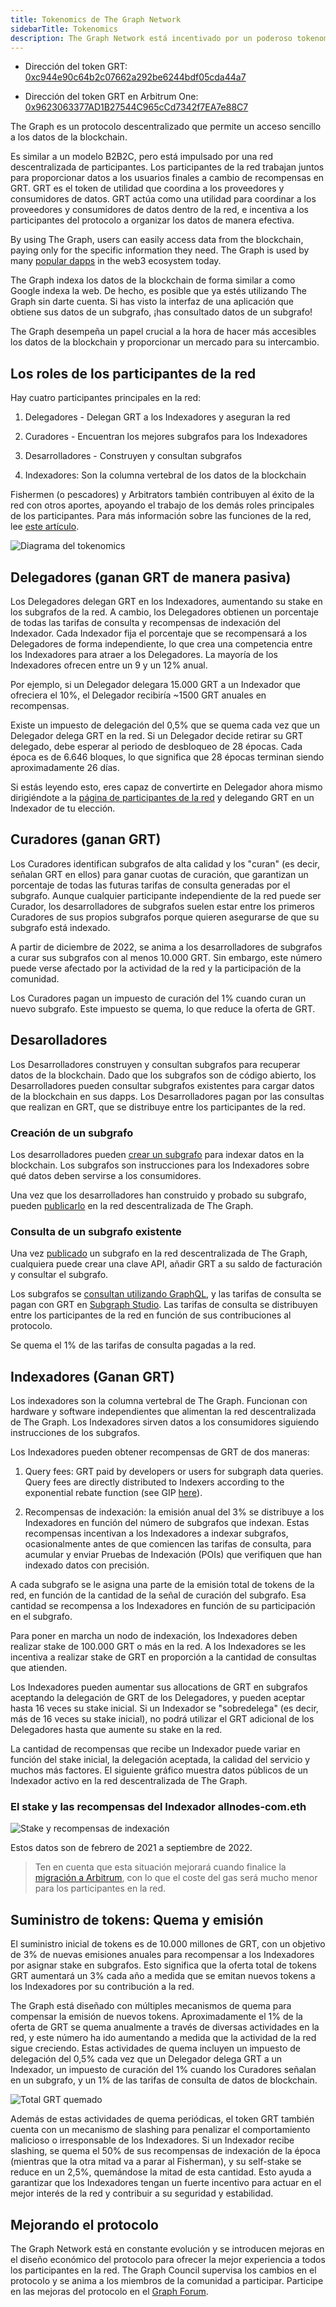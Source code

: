 ```yaml
---
title: Tokenomics de The Graph Network
sidebarTitle: Tokenomics
description: The Graph Network está incentivado por un poderoso tokenomics. Así es como funciona GRT, el token de utilidad de trabajo nativo de The Graph.
---
```


- Dirección del token GRT: [0xc944e90c64b2c07662a292be6244bdf05cda44a7](https://etherscan.io/token/0xc944e90c64b2c07662a292be6244bdf05cda44a7)

- Dirección del token GRT en Arbitrum One: [0x9623063377AD1B27544C965cCd7342f7EA7e88C7](https://arbiscan.io/token/0x9623063377ad1b27544c965ccd7342f7ea7e88c7)

The Graph es un protocolo descentralizado que permite un acceso sencillo a los datos de la blockchain.

Es similar a un modelo B2B2C, pero está impulsado por una red descentralizada de participantes. Los participantes de la red trabajan juntos para proporcionar datos a los usuarios finales a cambio de recompensas en GRT. GRT es el token de utilidad que coordina a los proveedores y consumidores de datos. GRT actúa como una utilidad para coordinar a los proveedores y consumidores de datos dentro de la red, e incentiva a los participantes del protocolo a organizar los datos de manera efectiva.

By using The Graph, users can easily access data from the blockchain, paying only for the specific information they need. The Graph is used by many [popular dapps](https://thegraph.com/explorer) in the web3 ecosystem today.

The Graph indexa los datos de la blockchain de forma similar a como Google indexa la web. De hecho, es posible que ya estés utilizando The Graph sin darte cuenta. Si has visto la interfaz de una aplicación que obtiene sus datos de un subgrafo, ¡has consultado datos de un subgrafo!

The Graph desempeña un papel crucial a la hora de hacer más accesibles los datos de la blockchain y proporcionar un mercado para su intercambio.

## Los roles de los participantes de la red

Hay cuatro participantes principales en la red:

1.  Delegadores - Delegan GRT a los Indexadores y aseguran la red

2.  Curadores - Encuentran los mejores subgrafos para los Indexadores

3.  Desarrolladores - Construyen y consultan subgrafos

4.  Indexadores: Son la columna vertebral de los datos de la blockchain

Fishermen (o pescadores) y Arbitrators también contribuyen al éxito de la red con otros aportes, apoyando el trabajo de los demás roles principales de los participantes. Para más información sobre las funciones de la red, lee [este artículo](https://thegraph.com/blog/the-graph-grt-token-economics/).

![Diagrama del tokenomics](/img/updated-tokenomics-image.png)

## Delegadores (ganan GRT de manera pasiva)

Los Delegadores delegan GRT en los Indexadores, aumentando su stake en los subgrafos de la red. A cambio, los Delegadores obtienen un porcentaje de todas las tarifas de consulta y recompensas de indexación del Indexador. Cada Indexador fija el porcentaje que se recompensará a los Delegadores de forma independiente, lo que crea una competencia entre los Indexadores para atraer a los Delegadores. La mayoría de los Indexadores ofrecen entre un 9 y un 12% anual.

Por ejemplo, si un Delegador delegara 15.000 GRT a un Indexador que ofreciera el 10%, el Delegador recibiría ~1500 GRT anuales en recompensas.

Existe un impuesto de delegación del 0,5% que se quema cada vez que un Delegador delega GRT en la red. Si un Delegador decide retirar su GRT delegado, debe esperar al periodo de desbloqueo de 28 épocas. Cada época es de 6.646 bloques, lo que significa que 28 épocas terminan siendo aproximadamente 26 días.

Si estás leyendo esto, eres capaz de convertirte en Delegador ahora mismo dirigiéndote a la [página de participantes de la red](https://thegraph.com/explorer/participants/indexers) y delegando GRT en un Indexador de tu elección.

## Curadores (ganan GRT)

Los Curadores identifican subgrafos de alta calidad y los "curan" (es decir, señalan GRT en ellos) para ganar cuotas de curación, que garantizan un porcentaje de todas las futuras tarifas de consulta generadas por el subgrafo. Aunque cualquier participante independiente de la red puede ser Curador, los desarrolladores de subgrafos suelen estar entre los primeros Curadores de sus propios subgrafos porque quieren asegurarse de que su subgrafo está indexado.

A partir de diciembre de 2022, se anima a los desarrolladores de subgrafos a curar sus subgrafos con al menos 10.000 GRT. Sin embargo, este número puede verse afectado por la actividad de la red y la participación de la comunidad.

Los Curadores pagan un impuesto de curación del 1% cuando curan un nuevo subgrafo. Este impuesto se quema, lo que reduce la oferta de GRT.

## Desarolladores

Los Desarrolladores construyen y consultan subgrafos para recuperar datos de la blockchain. Dado que los subgrafos son de código abierto, los Desarrolladores pueden consultar subgrafos existentes para cargar datos de la blockchain en sus dapps. Los Desarrolladores pagan por las consultas que realizan en GRT, que se distribuye entre los participantes de la red.

### Creación de un subgrafo

Los desarrolladores pueden [crear un subgrafo](/developing/creating-a-subgraph/) para indexar datos en la blockchain. Los subgrafos son instrucciones para los Indexadores sobre qué datos deben servirse a los consumidores.

Una vez que los desarrolladores han construido y probado su subgrafo, pueden [publicarlo](/publishing/publishing-a-subgraph/) en la red descentralizada de The Graph.

### Consulta de un subgrafo existente

Una vez [publicado](https://thegraph.com/docs/en/publishing/publishing-a-subgraph/) un subgrafo en la red descentralizada de The Graph, cualquiera puede crear una clave API, añadir GRT a su saldo de facturación y consultar el subgrafo.

Los subgrafos se [consultan utilizando GraphQL](/querying/querying-the-graph/), y las tarifas de consulta se pagan con GRT en [Subgraph Studio](https://thegraph.com/studio/). Las tarifas de consulta se distribuyen entre los participantes de la red en función de sus contribuciones al protocolo.

Se quema el 1% de las tarifas de consulta pagadas a la red.

## Indexadores (Ganan GRT)

Los indexadores son la columna vertebral de The Graph. Funcionan con hardware y software independientes que alimentan la red descentralizada de The Graph. Los Indexadores sirven datos a los consumidores siguiendo instrucciones de los subgrafos.

Los Indexadores pueden obtener recompensas de GRT de dos maneras:

1.  Query fees: GRT paid by developers or users for subgraph data queries. Query fees are directly distributed to Indexers according to the exponential rebate function (see GIP [here](https://forum.thegraph.com/t/gip-0051-exponential-query-fee-rebates-for-indexers/4162)).

2.  Recompensas de indexación: la emisión anual del 3% se distribuye a los Indexadores en función del número de subgrafos que indexan. Estas recompensas incentivan a los Indexadores a indexar subgrafos, ocasionalmente antes de que comiencen las tarifas de consulta, para acumular y enviar Pruebas de Indexación (POIs) que verifiquen que han indexado datos con precisión.

A cada subgrafo se le asigna una parte de la emisión total de tokens de la red, en función de la cantidad de la señal de curación del subgrafo. Esa cantidad se recompensa a los Indexadores en función de su participación en el subgrafo.

Para poner en marcha un nodo de indexación, los Indexadores deben realizar stake de 100.000 GRT o más en la red. A los Indexadores se les incentiva a realizar stake de GRT en proporción a la cantidad de consultas que atienden.

Los Indexadores pueden aumentar sus allocations de GRT en subgrafos aceptando la delegación de GRT de los Delegadores, y pueden aceptar hasta 16 veces su stake inicial. Si un Indexador se "sobredelega" (es decir, más de 16 veces su stake inicial), no podrá utilizar el GRT adicional de los Delegadores hasta que aumente su stake en la red.

La cantidad de recompensas que recibe un Indexador puede variar en función del stake inicial, la delegación aceptada, la calidad del servicio y muchos más factores. El siguiente gráfico muestra datos públicos de un Indexador activo en la red descentralizada de The Graph.

### El stake y las recompensas del Indexador allnodes-com.eth

![Stake y recompensas de indexación](/img/indexing-stake-and-income.png)

Estos datos son de febrero de 2021 a septiembre de 2022.

> Ten en cuenta que esta situación mejorará cuando finalice la [migración a Arbitrum](https://forum.thegraph.com/t/gip-0037-the-graph-arbitrum-deployment-with-linear-rewards-minted-in-l2/3551), con lo que el coste del gas será mucho menor para los participantes en la red.

## Suministro de tokens: Quema y emisión

El suministro inicial de tokens es de 10.000 millones de GRT, con un objetivo de 3% de nuevas emisiones anuales para recompensar a los Indexadores por asignar stake en subgrafos. Esto significa que la oferta total de tokens GRT aumentará un 3% cada año a medida que se emitan nuevos tokens a los Indexadores por su contribución a la red.

The Graph está diseñado con múltiples mecanismos de quema para compensar la emisión de nuevos tokens. Aproximadamente el 1% de la oferta de GRT se quema anualmente a través de diversas actividades en la red, y este número ha ido aumentando a medida que la actividad de la red sigue creciendo. Estas actividades de quema incluyen un impuesto de delegación del 0,5% cada vez que un Delegador delega GRT a un Indexador, un impuesto de curación del 1% cuando los Curadores señalan en un subgrafo, y un 1% de las tarifas de consulta de datos de blockchain.

![Total GRT quemado](/img/total-burned-grt.jpeg)

Además de estas actividades de quema periódicas, el token GRT también cuenta con un mecanismo de slashing para penalizar el comportamiento malicioso o irresponsable de los Indexadores. Si un Indexador recibe slashing, se quema el 50% de sus recompensas de indexación de la época (mientras que la otra mitad va a parar al Fisherman), y su self-stake se reduce en un 2,5%, quemándose la mitad de esta cantidad. Esto ayuda a garantizar que los Indexadores tengan un fuerte incentivo para actuar en el mejor interés de la red y contribuir a su seguridad y estabilidad.

## Mejorando el protocolo

The Graph Network está en constante evolución y se introducen mejoras en el diseño económico del protocolo para ofrecer la mejor experiencia a todos los participantes en la red. The Graph Council supervisa los cambios en el protocolo y se anima a los miembros de la comunidad a participar. Participe en las mejoras del protocolo en el [Graph Forum](https://forum.thegraph.com/).
